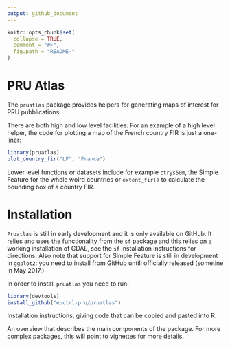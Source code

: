 ```yaml
---
output: github_document
---
```


<!-- README.md is generated from README.Rmd. Please edit that file -->

```r
knitr::opts_chunk$set(
  collapse = TRUE,
  comment = "#>",
  fig.path = "README-"
)
```

# PRU Atlas

The `pruatlas` package provides helpers for generating maps of interest for PRU pubblications.

There are both high and low level facilities.
For an example of a high level helper, the code for plotting a map of the
French country FIR is just a one-liner:

```r
library(pruatlas)
plot_country_fir("LF", "France")
```

Lower level functions or datasets include for example `ctrys50m`, the Simple Feature
for the whole wolrd countries or `extent_fir()` to calculate the bounding box of
a country FIR.


# Installation

`Pruatlas` is still in early development and it is only available on GitHub.
It relies and uses the functionality from the `sf` package and this relies
on a working installation of GDAL, see the `sf` installation instructions
for directions.
Also note that support for Simple Feature is still in development in `ggplot2`:
you need to install from GitHub untill officially released (sometine in May 2017.)

In order to install `pruatlas` you need to run:

```r
library(devtools)
install_github("euctrl-pru/pruatlas")
```



Installation instructions, giving code that can be copied and pasted into R.

An overview that describes the main components of the package. For more complex packages, this will point to vignettes for more details.

